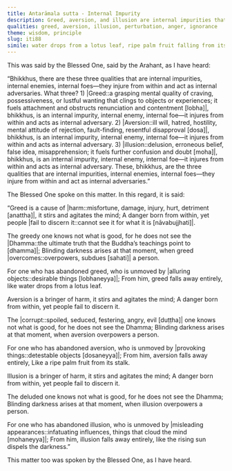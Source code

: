 ```yaml
---
title: Antarāmala sutta - Internal Impurity
description: Greed, aversion, and illusion are internal impurities that act as one’s internal enemies. Though they obscure clarity and injure one from within, most people fail to recognize their true nature.
qualities: greed, aversion, illusion, perturbation, anger, ignorance
theme: wisdom, principle
slug: iti88
simile: water drops from a lotus leaf, ripe palm fruit falling from its stalk, rising sun dispelling the darkness
---
```


This was said by the Blessed One, said by the Arahant, as I have heard:

“Bhikkhus, there are these three qualities that are internal impurities, internal enemies, internal foes—they injure from within and act as internal adversaries. What three? 1) |Greed::a grasping mental quality of craving, possessiveness, or lustful wanting that clings to objects or experiences; it fuels attachment and obstructs renunciation and contentment [lobha]|, bhikkhus, is an internal impurity, internal enemy, internal foe—it injures from within and acts as internal adversary. 2) |Aversion::ill will, hatred, hostility, mental attitude of rejection, fault-finding, resentful disapproval [dosa]|, bhikkhus, is an internal impurity, internal enemy, internal foe—it injures from within and acts as internal adversary. 3) |illusion::delusion, erroneous belief, false idea, misapprehension; it fuels further confusion and doubt [moha]|, bhikkhus, is an internal impurity, internal enemy, internal foe—it injures from within and acts as internal adversary. These, bhikkhus, are the three qualities that are internal impurities, internal enemies, internal foes—they injure from within and act as internal adversaries.”

The Blessed One spoke on this matter. In this regard, it is said:

“Greed is a cause of |harm::misfortune, damage, injury, hurt, detriment [anattha]|,
it stirs and agitates the mind;
A danger born from within,
yet people |fail to discern it::cannot see it for what it is [nāvabujjhati]|.

The greedy one knows not what is good,
for he does not see the |Dhamma::the ultimate truth that the Buddha’s teachings point to [dhamma]|;
Blinding darkness arises at that moment,
when greed |overcomes::overpowers, subdues [sahati]| a person.

For one who has abandoned greed,
who is unmoved by |alluring objects::desirable things [lobhaneyya]|;
From him, greed falls away entirely,
like water drops from a lotus leaf.

Aversion is a bringer of harm,
it stirs and agitates the mind;
A danger born from within,
yet people fail to discern it.

The |corrupt::spoiled, seduced, festering, angry, evil [duṭṭha]| one knows not what is good,
for he does not see the Dhamma;
Blinding darkness arises at that moment,
when aversion overpowers a person.

For one who has abandoned aversion,
who is unmoved by |provoking things::detestable objects [dosaneyya]|;
From him, aversion falls away entirely,
Like a ripe palm fruit from its stalk.

Illusion is a bringer of harm,
it stirs and agitates the mind;
A danger born from within,
yet people fail to discern it.

The deluded one knows not what is good,
for he does not see the Dhamma;
Blinding darkness arises at that moment,
when illusion overpowers a person.

For one who has abandoned illusion,
who is unmoved by |misleading appearances::infatuating influences, things that cloud the mind [mohaneyya]|;
From him, illusion falls away entirely,
like the rising sun dispels the darkness.”

This matter too was spoken by the Blessed One, as I have heard.